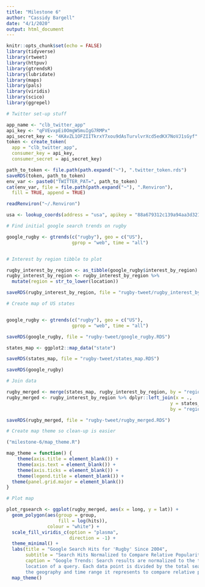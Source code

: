 ```yaml
---
title: "Milestone 6"
author: "Cassidy Bargell"
date: "4/1/2020"
output: html_document
---
```


```r
knitr::opts_chunk$set(echo = FALSE)
library(tidyverse)
library(rtweet)
library(httpuv)
library(gtrendsR)
library(lubridate)
library(maps)
library(pals)
library(viridis)
library(scico)
library(ggrepel)
```

```r

# Twitter set-up stuff

app_name <- "clb_twitter_app"
api_key <- "qFVEvxpEi0OmgWSmuIgG7RMPx"
api_secret_key <- "4KAvZL1OFZIITkrxY7xou9dAsTurvlvrXcd5edKX7NoVJ1sGyf"
token <- create_token(
  app = "clb_twitter_app",
  consumer_key = api_key,
  consumer_secret = api_secret_key)

path_to_token <- file.path(path.expand("~"), ".twitter_token.rds")
saveRDS(token, path_to_token)
env_var <- paste0("TWITTER_PAT=", path_to_token)
cat(env_var, file = file.path(path.expand("~"), ".Renviron"), 
  fill = TRUE, append = TRUE)

readRenviron("~/.Renviron")

usa <- lookup_coords(address = "usa", apikey = "88a679312c139a94aa3d3210ef78e8a8e1a925f6")
```

```r

# Find initial google search trends on rugby 

google_rugby <- gtrends(c("rugby"), geo = c("US"),
                        gprop = "web", time = "all")


# Interest by region tibble to plot

rugby_interest_by_region <- as_tibble(google_rugby$interest_by_region)
rugby_interest_by_region <- rugby_interest_by_region %>% 
  mutate(region = str_to_lower(location))

saveRDS(rugby_interest_by_region, file = "rugby-tweet/rugby_interest_by_region.RDS")

# Create map of US states


google_rugby <- gtrends(c("rugby"), geo = c("US"),
                        gprop = "web", time = "all")

saveRDS(google_rugby, file = "rugby-tweet/google_rugby.RDS")

states_map <- ggplot2::map_data("state")

saveRDS(states_map, file = "rugby-tweet/states_map.RDS")

saveRDS(google_rugby)

# Join data

rugby_merged <- merge(states_map, rugby_interest_by_region, by = "region")
rugby_merged <- rugby_interest_by_region %>% dplyr::left_join(x = ., 
                                                            y = states_map, 
                                                            by = "region")

saveRDS(rugby_merged, file = "rugby-tweet/rugby_merged.RDS")

# Create map theme so clean-up is easier

("milestone-6/map_theme.R")

map_theme = function() {
    theme(axis.title = element_blank()) +
    theme(axis.text = element_blank()) +
    theme(axis.ticks = element_blank()) + 
    theme(legend.title = element_blank()) +
  theme(panel.grid.major = element_blank())
}

# Plot map 

plot_rgsearch <- ggplot(rugby_merged, aes(x = long, y = lat)) +
  geom_polygon(aes(group = group, 
                   fill = log(hits)), 
               colour = "white") +
  scale_fill_viridis_c(option = "plasma",
                       direction = -1) +
  theme_minimal() + 
  labs(title = "Google Search Hits for 'Rugby' Since 2004", 
       subtitle = "Search Hits Normalized to Compare Relative Popularity",
       caption = "Google Trends: Search results are normalized to the time and
       location of a query. Each data point is divided by the total searches of
       the geography and time range it represents to compare relative popularity.") +
  map_theme()
```

